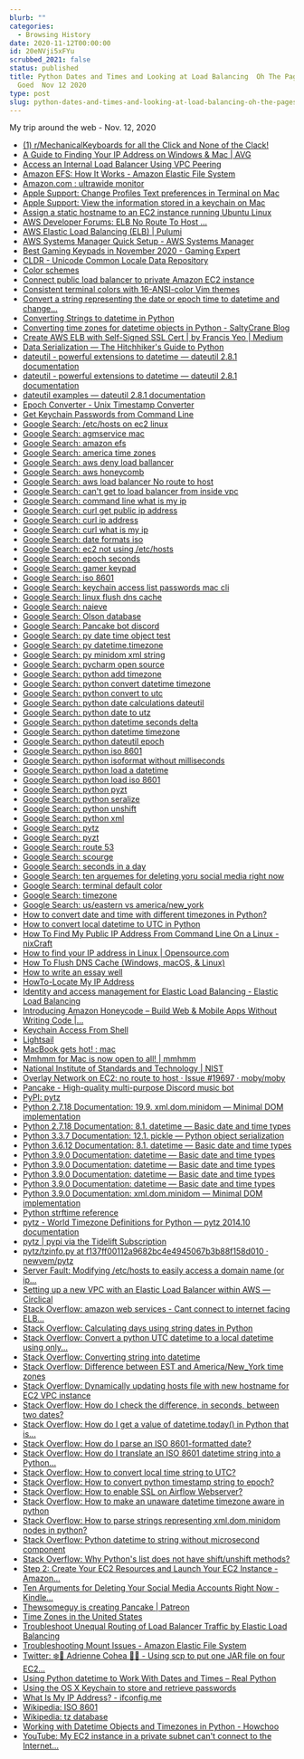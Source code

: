 ```yaml
---
blurb: ""
categories:
  - Browsing History
date: 2020-11-12T00:00:00
id: 20eNVji5xFYu
scrubbed_2021: false
status: published
title: Python Dates and Times and Looking at Load Balancing  Oh The Pages I
  Goed  Nov 12 2020
type: post
slug: python-dates-and-times-and-looking-at-load-balancing-oh-the-pages-i-goed-nov-12-2020--20envji5xfyu
---
```


My trip around the web - Nov. 12, 2020

- [(1) r/MechanicalKeyboards for all the Click and None of the Clack!](https://www.reddit.com/r/MechanicalKeyboards/)
- [A Guide to Finding Your IP Address on Windows & Mac | AVG](https://www.avg.com/en/signal/find-ip-address)
- [Access an Internal Load Balancer Using VPC Peering](https://aws.amazon.com/premiumsupport/knowledge-center/elb-access-load-balancer-vpc-peering/)
- [Amazon EFS: How It Works - Amazon Elastic File System](https://docs.aws.amazon.com/efs/latest/ug/how-it-works.html#how-it-works-ec2)
- [Amazon.com : ultrawide monitor](https://www.amazon.com/s?k=ultrawide+monitor&crid=JAHIZSJGS691&sprefix=ultra%2Caps%2C223&ref=nb_sb_ss_ts-a-p_3_5)
- [Apple Support: Change Profiles Text preferences in Terminal on Mac](https://support.apple.com/guide/terminal/change-profiles-text-preferences-trmltxt/mac)
- [Apple Support: View the information stored in a keychain on Mac](https://support.apple.com/guide/keychain-access/view-the-information-stored-in-a-keychain-kyca1085/mac)
- [Assign a static hostname to an EC2 instance running Ubuntu Linux](https://aws.amazon.com/premiumsupport/knowledge-center/linux-static-hostname/)
- [AWS Developer Forums: ELB No Route To Host ...](https://forums.aws.amazon.com/thread.jspa?threadID=121771)
- [AWS Elastic Load Balancing (ELB) | Pulumi](https://www.pulumi.com/docs/guides/crosswalk/aws/elb/)
- [AWS Systems Manager Quick Setup - AWS Systems Manager](https://docs.aws.amazon.com/systems-manager/latest/userguide/systems-manager-quick-setup.html)
- [Best Gaming Keypads in November 2020 - Gaming Expert](https://www.gamingexpert.net/best-gaming-keypads/)
- [CLDR - Unicode Common Locale Data Repository](http://cldr.unicode.org/)
- [Color schemes](https://help.gnome.org/users/gnome-terminal/stable/app-colors.html.en)
- [Connect public load balancer to private Amazon EC2 instance](https://aws.amazon.com/premiumsupport/knowledge-center/public-load-balancer-private-ec2/)
- [Consistent terminal colors with 16-ANSI-color Vim themes](https://jeffkreeftmeijer.com/vim-16-color/)
- [Convert a string representing the date or epoch time to datetime and change...](https://www.soudegesu.com/en/python/python-datetime/)
- [Converting Strings to datetime in Python](https://stackabuse.com/converting-strings-to-datetime-in-python/)
- [Converting time zones for datetime objects in Python - SaltyCrane Blog](https://www.saltycrane.com/blog/2009/05/converting-time-zones-datetime-objects-python/)
- [Create AWS ELB with Self-Signed SSL Cert | by Francis Yeo | Medium](https://medium.com/@francisyzy/create-aws-elb-with-self-signed-ssl-cert-cd1c352331f)
- [Data Serialization — The Hitchhiker's Guide to Python](https://docs.python-guide.org/scenarios/serialization/)
- [dateutil - powerful extensions to datetime — dateutil 2.8.1 documentation](https://dateutil.readthedocs.io/en/stable/index.html)
- [dateutil - powerful extensions to datetime — dateutil 2.8.1 documentation](https://dateutil.readthedocs.io/en/stable/)
- [dateutil examples — dateutil 2.8.1 documentation](https://dateutil.readthedocs.io/en/stable/examples.html)
- [Epoch Converter - Unix Timestamp Converter](https://www.epochconverter.com/)
- [Get Keychain Passwords from Command Line](https://davidwalsh.name/keychain-command-line)
- [Google Search: /etc/hosts on ec2 linux](https://www.google.com/search?client=safari&rls=en&q=/etc/hosts+on+ec2+linux&ie=UTF-8&oe=UTF-8)
- [Google Search: agmservice mac](https://www.google.com/search?client=safari&rls=en&q=agmservice+mac&ie=UTF-8&oe=UTF-8)
- [Google Search: amazon efs](https://www.google.com/search?client=safari&rls=en&q=amazon+efs&ie=UTF-8&oe=UTF-8)
- [Google Search: america time zones](https://www.google.com/search?client=safari&rls=en&q=america+time+zones&ie=UTF-8&oe=UTF-8)
- [Google Search: aws deny load ballancer](https://www.google.com/search?client=safari&rls=en&q=aws+deny+load+ballancer&ie=UTF-8&oe=UTF-8)
- [Google Search: aws honeycomb](https://www.google.com/search?client=safari&rls=en&q=aws+honeycomb&ie=UTF-8&oe=UTF-8)
- [Google Search: aws load balancer No route to host](https://www.google.com/search?client=safari&rls=en&q=aws+load+balancer+No+route+to+host&ie=UTF-8&oe=UTF-8)
- [Google Search: can't get to load balancer from inside vpc](https://www.google.com/search?client=safari&rls=en&q=can%27t+get+to+load+balancer+from+inside+vpc&ie=UTF-8&oe=UTF-8)
- [Google Search: command line what is my ip](https://www.google.com/search?client=safari&rls=en&q=command+line+what+is+my+ip&ie=UTF-8&oe=UTF-8)
- [Google Search: curl get public ip address](https://www.google.com/search?client=safari&rls=en&q=curl+get+public+ip+address&ie=UTF-8&oe=UTF-8)
- [Google Search: curl ip address](https://www.google.com/search?client=safari&rls=en&q=curl+ip+address&ie=UTF-8&oe=UTF-8)
- [Google Search: curl what is my ip](https://www.google.com/search?client=safari&rls=en&q=curl+what+is+my+ip&ie=UTF-8&oe=UTF-8)
- [Google Search: date formats iso](https://www.google.com/search?newwindow=1&client=safari&rls=en&ei=3FCtX7b3Lqz85gLnsZHICg&q=date+formats+iso&oq=date+formats+iso&gs_lcp=CgZwc3ktYWIQAzIFCAAQyQMyCAgAEBYQChAeMgYIABAWEB4yBggAEBYQHjIGCAAQFhAeMgYIABAWEB4yBggAEBYQHjIGCAAQFhAeMgYIABAWEB4yBggAEBYQHjoECAAQRzoJCAAQyQMQChBDOgIIADoECAAQQzoGCAAQChBDOgQIABAKUOEyWLw4YK07aABwAngAgAFxiAHZApIBAzMuMZgBAKABAaoBB2d3cy13aXrIAQjAAQE&sclient=psy-ab&ved=0ahUKEwi21fK4pf3sAhUsvlkKHedYBKkQ4dUDCAw&uact=5)
- [Google Search: ec2 not using /etc/hosts](https://www.google.com/search?client=safari&rls=en&q=ec2+not+using+/etc/hosts&ie=UTF-8&oe=UTF-8)
- [Google Search: epoch seconds](https://www.google.com/search?client=safari&rls=en&q=epoch+seconds&ie=UTF-8&oe=UTF-8)
- [Google Search: gamer keypad](https://www.google.com/search?client=safari&rls=en&q=gamer+keypad&ie=UTF-8&oe=UTF-8)
- [Google Search: iso 8601](https://www.google.com/search?client=safari&rls=en&q=iso+8601&ie=UTF-8&oe=UTF-8)
- [Google Search: keychain access list passwords mac cli](https://www.google.com/search?newwindow=1&client=safari&rls=en&ei=qY2sX9_tFaaE5wK0-bGQCg&q=keychain+access+list+passwords+mac+cli+&oq=keychain+access+list+passwords+mac+cli+&gs_lcp=CgZwc3ktYWIQAzIFCCEQoAEyBQghEKABMgUIIRCgAToECAAQRzoICCEQFhAdEB46BQghEKsCUKdYWPZjYPhkaABwAngAgAHEAYgB0gSSAQMwLjSYAQCgAQGqAQdnd3Mtd2l6yAEIwAEB&sclient=psy-ab&ved=0ahUKEwif5tWk6_vsAhUmwlkKHbR8DKIQ4dUDCAw&uact=5)
- [Google Search: linux flush dns cache](https://www.google.com/search?client=safari&rls=en&q=linux+flush+dns+cache&ie=UTF-8&oe=UTF-8)
- [Google Search: naieve](https://www.google.com/search?client=safari&rls=en&q=naieve&ie=UTF-8&oe=UTF-8)
- [Google Search: Olson database](https://www.google.com/search?client=safari&rls=en&q=Olson+database&ie=UTF-8&oe=UTF-8)
- [Google Search: Pancake bot discord](https://www.google.com/search?client=safari&rls=en&q=Pancake+bot+discord&ie=UTF-8&oe=UTF-8)
- [Google Search: py date time object test](https://www.google.com/search?client=safari&rls=en&q=py+date+time+object+test&ie=UTF-8&oe=UTF-8)
- [Google Search: py datetime.timezone](https://www.google.com/search?client=safari&rls=en&q=py+datetime.timezone&ie=UTF-8&oe=UTF-8)
- [Google Search: py minidom xml string](https://www.google.com/search?client=safari&rls=en&q=py+minidom+xml+string&ie=UTF-8&oe=UTF-8)
- [Google Search: pycharm open source](https://www.google.com/search?client=safari&rls=en&q=pycharm+open+source&ie=UTF-8&oe=UTF-8)
- [Google Search: python add timezone](https://www.google.com/search?client=safari&rls=en&q=python+add+timezone&ie=UTF-8&oe=UTF-8)
- [Google Search: python convert datetime timezone](https://www.google.com/search?newwindow=1&client=safari&rls=en&ei=x5CtX77vPMLP5gL4nJrgDw&q=python+convert+datetime+timezone&oq=python+convert+datetime+timezone&gs_lcp=CgZwc3ktYWIQAzIFCAAQyQMyAggAMgYIABAWEB4yBggAEBYQHjIGCAAQFhAeMgYIABAWEB4yBggAEBYQHjIGCAAQFhAeMgYIABAWEB4yBggAEBYQHjoECAAQR1DCG1jiLGCzLmgAcAJ4AIABeYgBpAuSAQQxNS4ymAEAoAEBqgEHZ3dzLXdpesgBCMABAQ&sclient=psy-ab&ved=0ahUKEwj-7r6z4v3sAhXCp1kKHXiOBvwQ4dUDCAw&uact=5)
- [Google Search: python convert to utc](https://www.google.com/search?client=safari&rls=en&q=python+convert+to+utc&ie=UTF-8&oe=UTF-8)
- [Google Search: python date calculations dateutil](https://www.google.com/search?client=safari&rls=en&q=python+date+calculations+dateutil&ie=UTF-8&oe=UTF-8)
- [Google Search: python date to utz](https://www.google.com/search?client=safari&rls=en&q=python+date+to+utz&ie=UTF-8&oe=UTF-8)
- [Google Search: python datetime seconds delta](https://www.google.com/search?client=safari&rls=en&q=python+datetime+seconds+delta&ie=UTF-8&oe=UTF-8)
- [Google Search: python datetime timezone](https://www.google.com/search?client=safari&rls=en&q=python+datetime+timezone&ie=UTF-8&oe=UTF-8)
- [Google Search: python dateutil epoch](https://www.google.com/search?client=safari&rls=en&q=python+dateutil+epoch&ie=UTF-8&oe=UTF-8)
- [Google Search: python iso 8601](https://www.google.com/search?client=safari&rls=en&q=python+iso+8601&ie=UTF-8&oe=UTF-8)
- [Google Search: python isoformat without milliseconds](https://www.google.com/search?client=safari&rls=en&q=python+isoformat+without+milliseconds&ie=UTF-8&oe=UTF-8)
- [Google Search: python load a datetime](https://www.google.com/search?client=safari&rls=en&q=python+load+a+datetime&ie=UTF-8&oe=UTF-8)
- [Google Search: python load iso 8601](https://www.google.com/search?client=safari&rls=en&q=python+load+iso+8601&ie=UTF-8&oe=UTF-8)
- [Google Search: python pyzt](https://www.google.com/search?client=safari&rls=en&q=python+pyzt&ie=UTF-8&oe=UTF-8)
- [Google Search: python seralize](https://www.google.com/search?client=safari&rls=en&q=python+seralize&ie=UTF-8&oe=UTF-8)
- [Google Search: python unshift](https://www.google.com/search?client=safari&rls=en&q=python+unshift&ie=UTF-8&oe=UTF-8)
- [Google Search: python xml](https://www.google.com/search?client=safari&rls=en&q=python+xml&ie=UTF-8&oe=UTF-8)
- [Google Search: pytz](https://www.google.com/search?client=safari&rls=en&q=pytz&ie=UTF-8&oe=UTF-8)
- [Google Search: pyzt](https://www.google.com/search?client=safari&rls=en&q=pyzt&ie=UTF-8&oe=UTF-8)
- [Google Search: route 53](https://www.google.com/search?newwindow=1&client=safari&rls=en&ei=f62tX_aWO6fr5gKr36GwCg&q=route+53&oq=route+53&gs_lcp=CgZwc3ktYWIQAzIKCAAQsQMQyQMQQzICCAAyAggAMgIIADICCAAyAggAMgIIADICCAAyAggAMgIIADoECAAQRzoHCAAQyQMQQzoECAAQQ1D-EVjwEmDSFmgAcAN4AIABhgGIAeYBkgEDMS4xmAEAoAEBqgEHZ3dzLXdpesgBCMABAQ&sclient=psy-ab&ved=0ahUKEwi20pfl_f3sAhWntVkKHatvCKYQ4dUDCAw&uact=5)
- [Google Search: scourge](https://www.google.com/search?newwindow=1&client=safari&rls=en&q=scourge&spell=1&sa=X&ved=2ahUKEwj0loPgv_3sAhXFuVkKHYfZAEwQBSgAegQIIxAv&biw=874&bih=1140)
- [Google Search: seconds in a day](https://www.google.com/search?client=safari&rls=en&q=seconds+in+a+day&ie=UTF-8&oe=UTF-8)
- [Google Search: ten arguemes for deleting yoru social media right now](https://www.google.com/search?client=safari&rls=en&q=ten+arguemes+for+deleting+yoru+social+media+right+now&ie=UTF-8&oe=UTF-8)
- [Google Search: terminal default color](https://www.google.com/search?client=safari&rls=en&q=terminal+default+color&ie=UTF-8&oe=UTF-8)
- [Google Search: timezone](https://www.google.com/search?client=safari&rls=en&q=timezone&ie=UTF-8&oe=UTF-8)
- [Google Search: us/eastern vs america/new_york](https://www.google.com/search?client=safari&rls=en&q=us/eastern+vs+america/new_york&ie=UTF-8&oe=UTF-8)
- [How to convert date and time with different timezones in Python?](https://www.tutorialspoint.com/How-to-convert-date-and-time-with-different-timezones-in-Python)
- [How to convert local datetime to UTC in Python](https://www.kite.com/python/answers/how-to-convert-local-datetime-to-utc-in-python)
- [How To Find My Public IP Address From Command Line On a Linux - nixCraft](https://www.cyberciti.biz/faq/how-to-find-my-public-ip-address-from-command-line-on-a-linux/)
- [How to find your IP address in Linux | Opensource.com](https://opensource.com/article/18/5/how-find-ip-address-linux)
- [How To Flush DNS Cache (Windows, macOS, & Linux)](https://phoenixnap.com/kb/how-to-flush-dns-cache)
- [How to write an essay well](https://www.julian.com/guide/write/intro)
- [HowTo-Locate My IP Address](https://www.sas.upenn.edu/~jasonrw/HowTo-FindIP.htm)
- [Identity and access management for Elastic Load Balancing - Elastic Load Balancing](https://docs.aws.amazon.com/elasticloadbalancing/latest/userguide/load-balancer-authentication-access-control.html)
- [Introducing Amazon Honeycode – Build Web & Mobile Apps Without Writing Code |...](https://aws.amazon.com/blogs/aws/introducing-amazon-honeycode-build-web-mobile-apps-without-writing-code/)
- [Keychain Access From Shell](https://macromates.com/blog/2006/keychain-access-from-shell/)
- [Lightsail](https://lightsail.aws.amazon.com/ls/webapp/create/instance?region=us-east-1)
- [MacBook gets hot! : mac](https://www.reddit.com/r/mac/comments/dk8xpj/macbook_gets_hot/)
- [Mmhmm for Mac is now open to all! | mmhmm](https://www.mmhmm.app/blog/mmhmm-for-mac-is-now-open-to-all)
- [National Institute of Standards and Technology | NIST](https://www.time.gov/)
- [Overlay Network on EC2: no route to host · Issue #19697 · moby/moby](https://github.com/moby/moby/issues/19697)
- [Pancake - High-quality multi-purpose Discord music bot](https://pancake.gg/)
- [PyPI: pytz](https://pypi.org/project/pytz/)
- [Python 2.7.18 Documentation: 19.9. xml.dom.minidom — Minimal DOM implementation](https://docs.python.org/2/library/xml.dom.minidom.html)
- [Python 2.7.18 Documentation: 8.1. datetime — Basic date and time types](https://docs.python.org/2/library/datetime.html)
- [Python 3.3.7 Documentation: 12.1. pickle — Python object serialization](https://docs.python.org/3.3/library/pickle.html)
- [Python 3.6.12 Documentation: 8.1. datetime — Basic date and time types](https://docs.python.org/3.6/library/datetime.html#datetime.datetime.isoformat)
- [Python 3.9.0 Documentation: datetime — Basic date and time types](https://docs.python.org/3/library/datetime.html)
- [Python 3.9.0 Documentation: datetime — Basic date and time types](https://docs.python.org/3/library/datetime.html#datetime.datetime.tzinfo)
- [Python 3.9.0 Documentation: datetime — Basic date and time types](https://docs.python.org/3/library/datetime.html#datetime.tzinfo)
- [Python 3.9.0 Documentation: datetime — Basic date and time types](https://docs.python.org/3/library/datetime.html#datetime.timezone)
- [Python 3.9.0 Documentation: xml.dom.minidom — Minimal DOM implementation](https://docs.python.org/3/library/xml.dom.minidom.html)
- [Python strftime reference](https://strftime.org/)
- [pytz - World Timezone Definitions for Python — pytz 2014.10 documentation](http://pytz.sourceforge.net/)
- [pytz | pypi via the Tidelift Subscription](https://tidelift.com/subscription/pkg/pypi-pytz?utm_source=pypi-pytz&utm_medium=referral&utm_campaign=enterprise&utm_term=repo)
- [pytz/tzinfo.py at f137ff00112a9682bc4e4945067b3b88f158d010 · newvem/pytz](https://github.com/newvem/pytz/blob/f137ff00112a9682bc4e4945067b3b88f158d010/pytz/tzinfo.py#L192-L193)
- [Server Fault: Modifying /etc/hosts to easily access a domain name (or ip...](https://serverfault.com/questions/526164/modifying-etc-hosts-to-easily-access-a-domain-name-or-ip-address-for-amazon-e)
- [Setting up a new VPC with an Elastic Load Balancer within AWS — Circlical](http://circlical.com/blog/2016/9/1/setting-up-a-new-vpc-with-an-elastic-load-balancer-within-aws)
- [Stack Overflow: amazon web services - Cant connect to internet facing ELB...](https://stackoverflow.com/questions/42567034/cant-connect-to-internet-facing-elb-from-instance-in-vpc)
- [Stack Overflow: Calculating days using string dates in Python](https://stackoverflow.com/questions/15551937/calculating-days-using-string-dates-in-python)
- [Stack Overflow: Convert a python UTC datetime to a local datetime using only...](https://stackoverflow.com/questions/4563272/convert-a-python-utc-datetime-to-a-local-datetime-using-only-python-standard-lib)
- [Stack Overflow: Converting string into datetime](https://stackoverflow.com/questions/466345/converting-string-into-datetime)
- [Stack Overflow: Difference between EST and America/New_York time zones](https://stackoverflow.com/questions/9863625/difference-between-est-and-america-new-york-time-zones/9863679)
- [Stack Overflow: Dynamically updating hosts file with new hostname for EC2 VPC instance](https://stackoverflow.com/questions/34394477/dynamically-updating-hosts-file-with-new-hostname-for-ec2-vpc-instance)
- [Stack Overflow: How do I check the difference, in seconds, between two dates?](https://stackoverflow.com/questions/4362491/how-do-i-check-the-difference-in-seconds-between-two-dates)
- [Stack Overflow: How do I get a value of datetime.today() in Python that is...](https://stackoverflow.com/questions/4530069/how-do-i-get-a-value-of-datetime-today-in-python-that-is-timezone-aware)
- [Stack Overflow: How do I parse an ISO 8601-formatted date?](https://stackoverflow.com/questions/127803/how-do-i-parse-an-iso-8601-formatted-date?rq=1)
- [Stack Overflow: How do I translate an ISO 8601 datetime string into a Python...](https://stackoverflow.com/questions/969285/how-do-i-translate-an-iso-8601-datetime-string-into-a-python-datetime-object)
- [Stack Overflow: How to convert local time string to UTC?](https://stackoverflow.com/questions/79797/how-to-convert-local-time-string-to-utc)
- [Stack Overflow: How to convert python timestamp string to epoch?](https://stackoverflow.com/questions/30468371/how-to-convert-python-timestamp-string-to-epoch)
- [Stack Overflow: How to enable SSL on Airflow Webserver?](https://stackoverflow.com/questions/56707707/how-to-enable-ssl-on-airflow-webserver)
- [Stack Overflow: How to make an unaware datetime timezone aware in python](https://stackoverflow.com/questions/7065164/how-to-make-an-unaware-datetime-timezone-aware-in-python)
- [Stack Overflow: How to parse strings representing xml.dom.minidom nodes in python?](https://stackoverflow.com/questions/2891589/how-to-parse-strings-representing-xml-dom-minidom-nodes-in-python)
- [Stack Overflow: Python datetime to string without microsecond component](https://stackoverflow.com/questions/7999935/python-datetime-to-string-without-microsecond-component)
- [Stack Overflow: Why Python's list does not have shift/unshift methods?](https://stackoverflow.com/questions/34210969/why-pythons-list-does-not-have-shift-unshift-methods)
- [Step 2: Create Your EC2 Resources and Launch Your EC2 Instance - Amazon...](https://docs.aws.amazon.com/efs/latest/ug/gs-step-one-create-ec2-resources.html)
- [Ten Arguments for Deleting Your Social Media Accounts Right Now - Kindle...](https://www.amazon.com/dp/B079DTVVG8/ref=dp-kindle-redirect?_encoding=UTF8&btkr=1)
- [Thewsomeguy is creating Pancake | Patreon](https://www.patreon.com/pancakebot)
- [Time Zones in the United States](https://www.timeanddate.com/time/zone/usa)
- [Troubleshoot Unequal Routing of Load Balancer Traffic by Elastic Load Balancing](https://aws.amazon.com/premiumsupport/knowledge-center/elb-fix-unequal-traffic-routing/)
- [Troubleshooting Mount Issues - Amazon Elastic File System](https://docs.aws.amazon.com/efs/latest/ug/troubleshooting-efs-mounting.html)
- [Twitter: ❄️🍃 Adrienne Cohea 🍂🎄 - Using scp to put one JAR file on four EC2...](https://twitter.com/AdrienneCohea/status/1326931616086646785)
- [Using Python datetime to Work With Dates and Times – Real Python](https://realpython.com/python-datetime/)
- [Using the OS X Keychain to store and retrieve passwords](https://www.netmeister.org/blog/keychain-passwords.html)
- [What Is My IP Address? - ifconfig.me](https://ifconfig.me/)
- [Wikipedia: ISO 8601](https://en.wikipedia.org/wiki/ISO_8601)
- [Wikipedia: tz database](https://en.wikipedia.org/wiki/Tz_database)
- [Working with Datetime Objects and Timezones in Python - Howchoo](https://howchoo.com/g/ywi5m2vkodk/working-with-datetime-objects-and-timezones-in-python)
- [YouTube: My EC2 instance in a private subnet can't connect to the Internet...](https://www.youtube.com/watch?v=Yl81_rXbbgA)